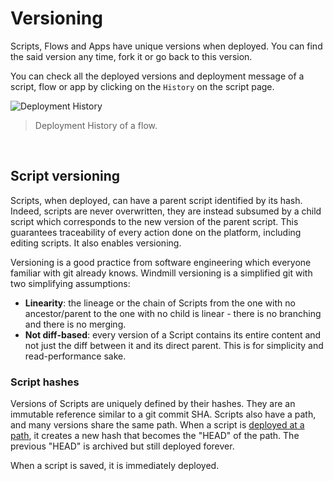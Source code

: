 
# Versioning

Scripts, Flows and Apps have unique versions when deployed. You can find the said version any time, fork it or go back to this version.

You can check all the deployed versions and deployment message of a script, flow or app by clicking on the `History` on the script page.

![Deployment History](../../assets/script_editor/deployment_history.png 'Deployment History')

> Deployment History of a flow.

<br/>

<div className="grid grid-cols-2 gap-6 mb-4">
	<DocCard
		title="Draft and deploy"
		description="Develop and cooperate in a structured way."
		href="/docs/core_concepts/draft_and_deploy"
	/>
</div>

## Script versioning

Scripts, when deployed, can have a parent script identified by its hash. Indeed, scripts are never overwritten, they are instead subsumed by a child script which corresponds to the new version of the parent script. This guarantees traceability of every action done on the platform, including editing scripts. It also enables versioning.

Versioning is a good practice from software engineering which everyone familiar with git already knows. Windmill versioning is a simplified git with two simplifying assumptions:

- **Linearity**: the lineage or the chain of Scripts from the one with no ancestor/parent to the one with no child is linear - there is no branching and there is no merging.
- **Not diff-based**: every version of a Script contains its entire content and not just the diff between it and its direct parent. This is for simplicity and read-performance sake.

### Script hashes

Versions of Scripts are uniquely defined by their hashes. They are an immutable reference similar to a git commit SHA. Scripts also have a path, and many versions share the same path. When a script is [deployed at a path](../0_draft_and_deploy/index.mdx), it creates a new hash that becomes the "HEAD" of the path. The previous "HEAD" is archived but still deployed forever.

When a script is saved, it is immediately deployed.
